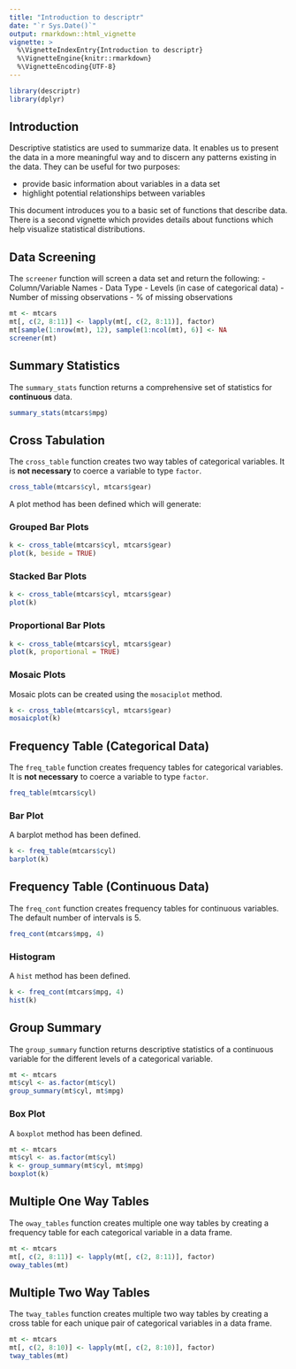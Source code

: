 ```yaml
---
title: "Introduction to descriptr"
date: "`r Sys.Date()`"
output: rmarkdown::html_vignette
vignette: >
  %\VignetteIndexEntry{Introduction to descriptr}
  %\VignetteEngine{knitr::rmarkdown}
  %\VignetteEncoding{UTF-8}
---
```


```r
library(descriptr)
library(dplyr)
```

## Introduction

Descriptive statistics are used to summarize data. It enables us to present the
data in a more meaningful way and to discern any patterns existing in the data. 
They can be useful for two purposes:

- provide basic information about variables in a data set
- highlight potential relationships between variables

This document introduces you to a basic set of functions that describe data. 
There is a second vignette which provides details about functions which help 
visualize statistical distributions.

## Data Screening

The `screener` function will screen a data set and return the following:
- Column/Variable Names
- Data Type
- Levels (in case of categorical data)
- Number of missing observations
- % of missing observations


```r
mt <- mtcars
mt[, c(2, 8:11)] <- lapply(mt[, c(2, 8:11)], factor)
mt[sample(1:nrow(mt), 12), sample(1:ncol(mt), 6)] <- NA
screener(mt)
```

## Summary Statistics

The `summary_stats` function returns a comprehensive set of statistics for 
**continuous** data. 

```r
summary_stats(mtcars$mpg)
```

## Cross Tabulation

The `cross_table` function creates two way tables of categorical variables. It
is **not necessary** to coerce a variable to type `factor`.

```r
cross_table(mtcars$cyl, mtcars$gear)
```

A plot method has been defined which will generate:

### Grouped Bar Plots

```r
k <- cross_table(mtcars$cyl, mtcars$gear)
plot(k, beside = TRUE)
```

### Stacked Bar Plots

```r
k <- cross_table(mtcars$cyl, mtcars$gear)
plot(k)
```

### Proportional Bar Plots

```r
k <- cross_table(mtcars$cyl, mtcars$gear)
plot(k, proportional = TRUE)
```

### Mosaic Plots

Mosaic plots can be created using the `mosaciplot` method.

```r
k <- cross_table(mtcars$cyl, mtcars$gear)
mosaicplot(k)
```

## Frequency Table (Categorical Data)

The `freq_table` function creates frequency tables for categorical variables. It
is **not necessary** to coerce a variable to type `factor`.

```r
freq_table(mtcars$cyl)
```

### Bar Plot

A barplot method has been defined.

```r
k <- freq_table(mtcars$cyl)
barplot(k)
```

## Frequency Table (Continuous Data)

The `freq_cont` function creates frequency tables for continuous variables. The
default number of intervals is 5.

```r
freq_cont(mtcars$mpg, 4)
```

### Histogram

A `hist` method has been defined.

```r
k <- freq_cont(mtcars$mpg, 4)
hist(k)
```

## Group Summary

The `group_summary` function returns descriptive statistics of a continuous
variable for the different levels of a categorical variable.

```r
mt <- mtcars
mt$cyl <- as.factor(mt$cyl)
group_summary(mt$cyl, mt$mpg)
```

### Box Plot

A `boxplot` method has been defined.

```r
mt <- mtcars
mt$cyl <- as.factor(mt$cyl)
k <- group_summary(mt$cyl, mt$mpg)
boxplot(k)
```

## Multiple One Way Tables

The `oway_tables` function creates multiple one way tables by creating a 
frequency table for each categorical variable in a data frame.

```r
mt <- mtcars
mt[, c(2, 8:11)] <- lapply(mt[, c(2, 8:11)], factor)
oway_tables(mt)
```

## Multiple Two Way Tables

The `tway_tables` function creates multiple two way tables by creating a cross
table for each unique pair of categorical variables in a data frame.

```r
mt <- mtcars
mt[, c(2, 8:10)] <- lapply(mt[, c(2, 8:10)], factor)
tway_tables(mt)
```


